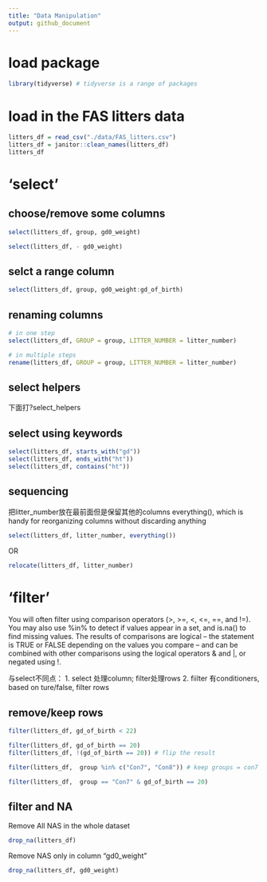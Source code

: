 ```yaml
---
title: "Data Manipulation"
output: github_document
---
```

# load package
```r
library(tidyverse) # tidyverse is a range of packages
```

# load in the FAS litters data
```r
litters_df = read_csv("./data/FAS_litters.csv")
litters_df = janitor::clean_names(litters_df)
litters_df
```

# 'select'

## choose/remove some columns

```r
select(litters_df, group, gd0_weight)

select(litters_df, - gd0_weight)

```

## selct a range column
```r
select(litters_df, group, gd0_weight:gd_of_birth)
```

## renaming columns
```r
# in one step
select(litters_df, GROUP = group, LITTER_NUMBER = litter_number)

# in multiple steps
rename(litters_df, GROUP = group, LITTER_NUMBER = litter_number)
```

## select helpers
下面打?select_helpers

## select using keywords
```r
select(litters_df, starts_with("gd"))
select(litters_df, ends_with("ht"))
select(litters_df, contains("ht"))
```

## sequencing
把litter_number放在最前面但是保留其他的columns
everything(), which is handy for reorganizing columns without discarding anything
```r
select(litters_df, litter_number, everything())

```

OR
```r
relocate(litters_df, litter_number)

```

# 'filter'
You will often filter using comparison operators (>, >=, <, <=, ==, and !=). You may also use %in% to detect if values appear in a set, and is.na() to find missing values. The results of comparisons are logical – the statement is TRUE or FALSE depending on the values you compare – and can be combined with other comparisons using the logical operators & and |, or negated using !.

与select不同点：
1. select 处理column; filter处理rows
2. fiilter 有conditioners, based on ture/false, filter rows

## remove/keep rows

```r
filter(litters_df, gd_of_birth < 22)
```

```r
filter(litters_df, gd_of_birth == 20)
filter(litters_df, !(gd_of_birth == 20)) # flip the result
```

```r
filter(litters_df,  group %in% c("Con7", "Con8")) # keep groups = con7 or con8 

```
```r
filter(litters_df,  group == "Con7" & gd_of_birth == 20)
```

## filter and NA
Remove All NAS in the whole dataset
```r
drop_na(litters_df)
```
Remove NAS only in column "gd0_weight"
```r
drop_na(litters_df, gd0_weight) 
```
